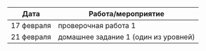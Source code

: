 Дата | Работа/мероприятие
-------- | ----------------------------------------------------------
17 февраля | проверочная работа 1 
21 февраля | домашнее задание 1 (один из уровней)



